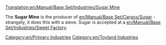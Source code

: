 [[Translation:en/Manual/Base Set/Industries/Sugar Mine]]

{{en/Industries|image=en/SugarMine.png.png
|name=Sugar Mine
|climates=[[en/Manual/Climates]]
|accepts=Nothing
|produces=[[en/Manual/Base Set/Cargos/Sugar]]
|notes=Not present in other [[en/Manual/Climates]].
}}

The '''Sugar Mine''' is the producer of [[en/Manual/Base Set/Cargos/Sugar]] - strangely, it does this with a sieve. Sugar is accepted at a [[en/Manual/Base Set/Industries/Sweet Factory]].

{{en/Navbox Industries}}

[[Category:en/Primary Industries]]
[[Category:en/Toyland Industries]]